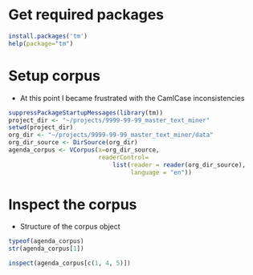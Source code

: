 # Get required packages

```r
install.packages('tm')
help(package="tm")
```

# Setup corpus

- At this point I became frustrated with the CamlCase
  inconsistencies

```r
suppressPackageStartupMessages(library(tm))
project_dir <- "~/projects/9999-99-99_master_text_miner"
setwd(project_dir)
org_dir <- "~/projects/9999-99-99_master_text_miner/data"
org_dir_source <- DirSource(org_dir)
agenda_corpus <- VCorpus(x=org_dir_source,
                         readerControl=
                             list(reader = reader(org_dir_source),
                                  language = "en"))
```

# Inspect the corpus

- Structure of the corpus object

```r
typeof(agenda_corpus)
str(agenda_corpus[1])
```

```r
inspect(agenda_corpus[c(1, 4, 5)])
```

# 

